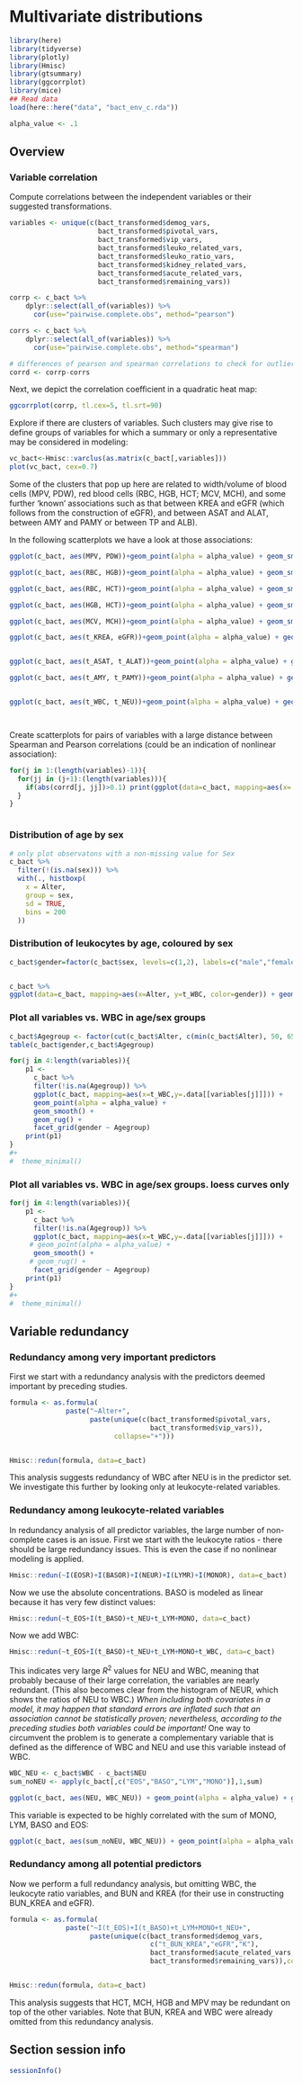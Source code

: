
#  Multivariate distributions

```r
library(here)
library(tidyverse)
library(plotly)
library(Hmisc)
library(gtsummary)
library(ggcorrplot)
library(mice)
## Read data 
load(here::here("data", "bact_env_c.rda"))

alpha_value <- .1
```



## Overview

### Variable correlation

Compute correlations between the independent variables or their suggested transformations.



```r
variables <- unique(c(bact_transformed$demog_vars, 
                      bact_transformed$pivotal_vars,
                      bact_transformed$vip_vars,
                      bact_transformed$leuko_related_vars,
                      bact_transformed$leuko_ratio_vars,
                      bact_transformed$kidney_related_vars,
                      bact_transformed$acute_related_vars,
                      bact_transformed$remaining_vars))

corrp <- c_bact %>%
    dplyr::select(all_of(variables)) %>%
      cor(use="pairwise.complete.obs", method="pearson")

corrs <- c_bact %>%
    dplyr::select(all_of(variables)) %>%
      cor(use="pairwise.complete.obs", method="spearman")

# differences of pearson and spearman correlations to check for outliers
corrd <- corrp-corrs
```

Next, we depict the correlation coefficient in a quadratic heat map:

```r
ggcorrplot(corrp, tl.cex=5, tl.srt=90)
```

Explore if there are clusters of variables. Such clusters may give rise to define groups of variables for which a summary or only a representative may be considered in modeling:

```r
vc_bact<-Hmisc::varclus(as.matrix(c_bact[,variables]))
plot(vc_bact, cex=0.7)
```

Some of the clusters that pop up here are related to width/volume of blood cells (MPV, PDW), red blood cells (RBC, HGB, HCT; MCV, MCH), and some further 'known' associations such as that between KREA and eGFR (which follows from the construction of eGFR), and between ASAT and ALAT, between AMY and PAMY or between TP and ALB).

In the following scatterplots we have a look at those associations:

```r
ggplot(c_bact, aes(MPV, PDW))+geom_point(alpha = alpha_value) + geom_smooth()

ggplot(c_bact, aes(RBC, HGB))+geom_point(alpha = alpha_value) + geom_smooth()

ggplot(c_bact, aes(RBC, HCT))+geom_point(alpha = alpha_value) + geom_smooth()

ggplot(c_bact, aes(HGB, HCT))+geom_point(alpha = alpha_value) + geom_smooth()

ggplot(c_bact, aes(MCV, MCH))+geom_point(alpha = alpha_value) + geom_smooth()

ggplot(c_bact, aes(t_KREA, eGFR))+geom_point(alpha = alpha_value) + geom_smooth()


ggplot(c_bact, aes(t_ASAT, t_ALAT))+geom_point(alpha = alpha_value) + geom_smooth()

ggplot(c_bact, aes(t_AMY, t_PAMY))+geom_point(alpha = alpha_value) + geom_smooth()


ggplot(c_bact, aes(t_WBC, t_NEU))+geom_point(alpha = alpha_value) + geom_smooth()




```


Create scatterplots for pairs of variables with a large distance between Spearman and Pearson correlations (could be an indication of nonlinear association):

```r
for(j in 1:(length(variables)-1)){
  for(jj in (j+1):(length(variables))){
    if(abs(corrd[j, jj])>0.1) print(ggplot(data=c_bact, mapping=aes(x=.data[[variables[j]]],y=.data[[variables[jj]]]))+ geom_point(alpha = alpha_value)+geom_smooth())
  }
}



```






### Distribution of age by sex

```r
# only plot observatons with a non-missing value for Sex
c_bact %>%
  filter(!(is.na(sex))) %>%
  with(., histboxp(
    x = Alter,
    group = sex,
    sd = TRUE,
    bins = 200
  ))


```

### Distribution of leukocytes by age, coloured by sex

```r
c_bact$gender=factor(c_bact$sex, levels=c(1,2), labels=c("male","female"))


c_bact %>%
ggplot(data=c_bact, mapping=aes(x=Alter, y=t_WBC, color=gender)) + geom_point() + geom_smooth()
```

### Plot all variables vs. WBC in age/sex groups

```r
c_bact$Agegroup <- factor(cut(c_bact$Alter, c(min(c_bact$Alter), 50, 65, max(c_bact$Alter))))
table(c_bact$gender,c_bact$Agegroup)
```



```r
for(j in 4:length(variables)){
    p1 <- 
      c_bact %>% 
      filter(!is.na(Agegroup)) %>% 
      ggplot(c_bact, mapping=aes(x=t_WBC,y=.data[[variables[j]]])) + 
      geom_point(alpha = alpha_value) + 
      geom_smooth() +  
      geom_rug() +
      facet_grid(gender ~ Agegroup)
    print(p1)
}
#+
#  theme_minimal()

```

### Plot all variables vs. WBC in age/sex groups. loess curves only

```r
for(j in 4:length(variables)){
    p1 <- 
      c_bact %>% 
      filter(!is.na(Agegroup)) %>% 
      ggplot(c_bact, mapping=aes(x=t_WBC,y=.data[[variables[j]]])) + 
     # geom_point(alpha = alpha_value) + 
      geom_smooth() +  
     # geom_rug() +
      facet_grid(gender ~ Agegroup)
    print(p1)
}
#+
#  theme_minimal()

```

## Variable redundancy 

### Redundancy among very important predictors

First we start with a redundancy analysis with the predictors deemed important by preceding studies.

```r
formula <- as.formula(
              paste("~Alter+",
                    paste(unique(c(bact_transformed$pivotal_vars,
                                   bact_transformed$vip_vars)),
                          collapse="+")))


Hmisc::redun(formula, data=c_bact)

```

This analysis suggests redundancy of WBC after NEU is in the predictor set. We investigate this further by looking only at leukocyte-related variables.

### Redundancy among leukocyte-related variables

In redundancy analysis of all predictor variables, the large number of non-complete cases is an issue.  First we start with the leukocyte ratios - there should be large redundancy issues. This is even the case if no nonlinear modeling is applied.

```r
Hmisc::redun(~I(EOSR)+I(BASOR)+I(NEUR)+I(LYMR)+I(MONOR), data=c_bact)
```

Now we use the absolute concentrations. BASO is modeled as linear because it has very few distinct values:

```r
Hmisc::redun(~t_EOS+I(t_BASO)+t_NEU+t_LYM+MONO, data=c_bact)
```

Now we add WBC:

```r
Hmisc::redun(~t_EOS+I(t_BASO)+t_NEU+t_LYM+MONO+t_WBC, data=c_bact)
```

This indicates very large $R^2$ values for NEU and WBC, meaning that probably because of their large correlation, the variables are nearly redundant. (This also becomes clear from the histogram of NEUR, which shows the ratios of NEU to WBC.) *When including both covariates in a model, it may happen that standard errors are inflated such that an association cannot be statistically proven; nevertheless, according to the preceding studies both variables could be important!* One way to circumvent the problem is to generate a complementary variable that is defined as the difference of WBC and NEU and use this variable instead of WBC. 

```r
WBC_NEU <- c_bact$WBC - c_bact$NEU
sum_noNEU <- apply(c_bact[,c("EOS","BASO","LYM","MONO")],1,sum)

ggplot(c_bact, aes(NEU, WBC_NEU)) + geom_point(alpha = alpha_value) + geom_smooth() + scale_x_continuous(trans="pseudo_log") + scale_y_continuous(trans="pseudo_log")
```

This variable is expected to be highly correlated with the sum of MONO, LYM, BASO and EOS:

```r
ggplot(c_bact, aes(sum_noNEU, WBC_NEU)) + geom_point(alpha = alpha_value) + geom_smooth() + scale_x_continuous(trans="pseudo_log") + scale_y_continuous(trans="pseudo_log")

```

### Redundancy among all potential predictors

Now we perform a full redundancy analysis, but omitting WBC, the leukocyte ratio variables, and BUN and KREA (for their use in constructing BUN_KREA and eGFR).

```r
formula <- as.formula(
              paste("~I(t_EOS)+I(t_BASO)+t_LYM+MONO+t_NEU+",
                    paste(unique(c(bact_transformed$demog_vars,
                                   c("t_BUN_KREA","eGFR","K"),
                                   bact_transformed$acute_related_vars,
                                   bact_transformed$remaining_vars)),collapse="+")))


Hmisc::redun(formula, data=c_bact)
```

This analysis suggests that HCT, MCH, HGB and MPV may be redundant on top of the other variables. Note that BUN, KREA and WBC were already omitted from this redundancy analysis.




## Section session info

```r
sessionInfo()
```
